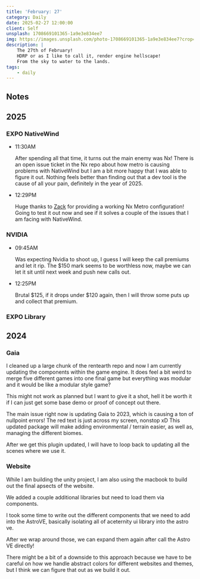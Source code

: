 ```yaml
---
title: 'February: 27'
category: Daily
date: 2025-02-27 12:00:00
client: Self
unsplash: 1708669101365-1a9e3e834ee7
img: https://images.unsplash.com/photo-1708669101365-1a9e3e834ee7?crop=entropy&cs=srgb&fm=jpg&ixid=MnwzNjM5Nzd8MHwxfHJhbmRvbXx8fHx8fHx8fDE2ODE3NDg2ODY&ixlib=rb-4.0.3&q=85
description: |
    The 27th of February!
    HDRP or as I like to call it, render engine hellscape!
    From the sky to water to the lands.
tags:
    - daily
---
```


## Notes

## 2025

### EXPO NativeWind

-   11:30AM

    After spending all that time, it turns out the main enemy was Nx!
    There is an open issue ticket in the Nx repo about how metro is causing problems with NativeWind but I am a bit more happy that I was able to figure it out.
    Nothing feels better than finding out that a dev tool is the cause of all your pain, definitely in the year of 2025.

-   12:29PM

    Huge thanks to [Zack](https://github.com/zackdotcomputer) for providing a working Nx Metro configuration!
    Going to test it out now and see if it solves a couple of the issues that I am facing with NativeWind.

### NVIDIA

-   09:45AM

    Was expecting Nvidia to shoot up, I guess I will keep the call premiums and let it rip.
    The $150 mark seems to be worthless now, maybe we can let it sit until next week and push new calls out.

-   12:25PM

    Brutal $125, if it drops under $120 again, then I will throw some puts up and collect that premium.

### EXPO Library

## 2024

### Gaia

I cleaned up a large chunk of the rentearth repo and now I am currently updating the components within the game engine.
It does feel a bit weird to merge five different games into one final game but everything was modular and it would be like a modular style game?

This might not work as planned but I want to give it a shot, hell it be worth it if I can just get some base demo or proof of concept out there.

The main issue right now is updating Gaia to 2023, which is causing a ton of nullpoint errors! The red text is just across my screen, nonstop xD
This updated package will make adding environmental / terrain easier, as well as, managing the different biomes.

After we get this plugin updated, I will have to loop back to updating all the scenes where we use it.


### Website

While I am building the unity project, I am also using the macbook to build out the final apsects of the website.

We added a couple additional libraries but need to load them via components.

I took some time to write out the different components that we need to add into the AstroVE, basically isolating all of aceternity ui library into the astro ve.

After we wrap around those, we can expand them again after call the Astro VE directly!

There might be a bit of a downside to this approach because we have to be careful on how we handle abstract colors for different websites and themes, but I think we can figure that out as we build it out.
